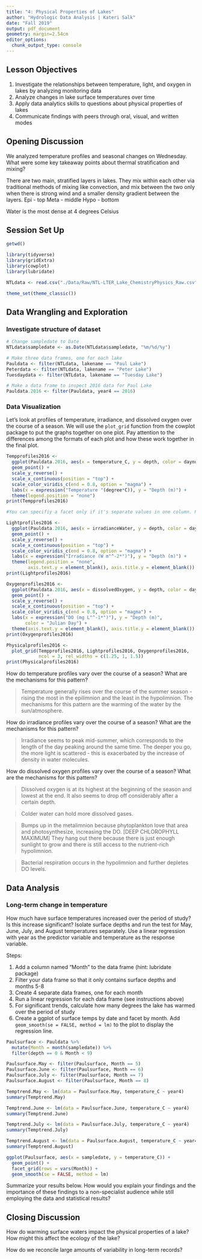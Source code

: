 ```yaml
---
title: "4: Physical Properties of Lakes"
author: "Hydrologic Data Analysis | Kateri Salk"
date: "Fall 2019"
output: pdf_document
geometry: margin=2.54cm
editor_options: 
  chunk_output_type: console
---
```


## Lesson Objectives
1. Investigate the relationships between temperature, light, and oxygen in lakes by analyzing monitoring data
2. Analyze changes in lake surface temperatures over time
3. Apply data analytics skills to questions about physical properties of lakes
4. Communicate findings with peers through oral, visual, and written modes

## Opening Discussion
We analyzed temperature profiles and seasonal changes on Wednesday. What were some key takeaway points about thermal stratification and mixing?

There are two main, stratified layers in lakes. They mix within each other via traditional methods of mixing like convection, and mix between the two only when there is strong wind and a smaller density gradient between the layers.
Epi - top
Meta - middle
Hypo - bottom

Water is the most dense at 4 degrees Celsius

## Session Set Up
```r
getwd()

library(tidyverse)
library(gridExtra)
library(cowplot)
library(lubridate)

NTLdata <- read.csv("./Data/Raw/NTL-LTER_Lake_ChemistryPhysics_Raw.csv")

theme_set(theme_classic())

```

## Data Wrangling and Exploration

### Investigate structure of dataset

```r
# Change sampledate to Date
NTLdata$sampledate <- as.Date(NTLdata$sampledate, "%m/%d/%y")

# Make three data frames, one for each lake
Pauldata <- filter(NTLdata, lakename == "Paul Lake")
Peterdata <- filter(NTLdata, lakename == "Peter Lake")
Tuesdaydata <- filter(NTLdata, lakename == "Tuesday Lake")

# Make a data frame to inspect 2016 data for Paul Lake
Pauldata.2016 <- filter(Pauldata, year4 == 2016)

```

### Data Visualization

Let's look at profiles of temperature, irradiance, and dissolved oxygen over the course of a season. We will use the `plot_grid` function from the cowplot package to put the graphs together on one plot. Pay attention to the differences among the formats of each plot and how these work together in the final plot. 

```r
Tempprofiles2016 <- 
  ggplot(Pauldata.2016, aes(x = temperature_C, y = depth, color = daynum)) +
  geom_point() +
  scale_y_reverse() +
  scale_x_continuous(position = "top") +
  scale_color_viridis_c(end = 0.8, option = "magma") +
  labs(x = expression("Temperature "(degree*C)), y = "Depth (m)") +
  theme(legend.position = "none")
print(Tempprofiles2016)

#You can specifiy a facet only if it's separate values in one column. R cannot facet across columns. You have to create as many graphs as there are columns, even if they will end up in the same graph.

Lightprofiles2016 <- 
  ggplot(Pauldata.2016, aes(x = irradianceWater, y = depth, color = daynum)) +
  geom_point() +
  scale_y_reverse() +
  scale_x_continuous(position = "top") +
  scale_color_viridis_c(end = 0.8, option = "magma") +
  labs(x = expression("Irradiance (W m"^-2*")"), y = "Depth (m)") +
  theme(legend.position = "none", 
        axis.text.y = element_blank(), axis.title.y = element_blank())
print(Lightprofiles2016)

Oxygenprofiles2016 <- 
  ggplot(Pauldata.2016, aes(x = dissolvedOxygen, y = depth, color = daynum)) +
  geom_point() +
  scale_y_reverse() +
  scale_x_continuous(position = "top") +
  scale_color_viridis_c(end = 0.8, option = "magma") +
  labs(x = expression("DO (mg L"^-1*")"), y = "Depth (m)", 
       color = "Julian Day") +
  theme(axis.text.y = element_blank(), axis.title.y = element_blank())
print(Oxygenprofiles2016)

Physicalprofiles2016 <- 
  plot_grid(Tempprofiles2016, Lightprofiles2016, Oxygenprofiles2016, 
            ncol = 3, rel_widths = c(1.25, 1, 1.5))
print(Physicalprofiles2016)

```

How do temperature profiles vary over the course of a season? What are the mechanisms for this pattern?

> Temperature generally rises over the course of the summer season - rising the most in the epilimnion and the least in the hypolimnion. The mechanisms for this pattern are the warming of the water by the sun/atmosphere.

How do irradiance profiles vary over the course of a season? What are the mechanisms for this pattern?

> Irradiance seems to peak mid-summer, which corresponds to the length of the day peaking around the same time. The deeper you go, the more light is scattered - this is exacerbated by the increase of density in water molecules.

How do dissolved oxygen profiles vary over the course of a season? What are the mechanisms for this pattern?

> Dissolved oxygen is at its highest at the beginning of the season and lowest at the end. It also seems to drop off considerably after a certain depth. 

> Colder water can hold more dissolved gases. 

> Bumps up in the metalimnion because phytoplankton love that area and photosynthesize, increasing the DO. [DEEP CHLOROPHYLL MAXIMUM] They hang out there because there is just enough sunlight to grow and there is still access to the nutrient-rich hypolimnion. 

> Bacterial respiration occurs in the hypolimnion and further depletes DO levels. 


## Data Analysis

### Long-term change in temperature
How much have surface temperatures increased over the period of study? Is this increase significant? Isolate surface depths and run the test for May, June, July, and August temperatures separately. Use a linear regression with year as the predictor variable and temperature as the response variable.

Steps: 

1. Add a column named "Month" to the data frame (hint: lubridate package)
2. Filter your data frame so that it only contains surface depths and months 5-8
3. Create 4 separate data frames, one for each month
4. Run a linear regression for each data frame (see instructions above)
5. For significant trends, calculate how many degrees the lake has warmed over the period of study
5. Create a ggplot of surface temps by date and facet by month. Add `geom_smooth(se = FALSE, method = lm)` to the plot to display the regression line.

```r
Paulsurface <- Pauldata %>%
  mutate(Month = month(sampledate)) %>%
  filter(depth == 0 & Month < 9)

Paulsurface.May <- filter(Paulsurface, Month == 5)
Paulsurface.June <- filter(Paulsurface, Month == 6)
Paulsurface.July <- filter(Paulsurface, Month == 7)
Paulsurface.August <- filter(Paulsurface, Month == 8)

Temptrend.May <- lm(data = Paulsurface.May, temperature_C ~ year4)
summary(Temptrend.May)

Temptrend.June <- lm(data = Paulsurface.June, temperature_C ~ year4)
summary(Temptrend.June)

Temptrend.July <- lm(data = Paulsurface.July, temperature_C ~ year4)
summary(Temptrend.July)

Temptrend.August <- lm(data = Paulsurface.August, temperature_C ~ year4)
summary(Temptrend.August)

ggplot(Paulsurface, aes(x = sampledate, y = temperature_C)) +
  geom_point() +
  facet_grid(rows = vars(Month)) +
  geom_smooth(se = FALSE, method = lm)

```

Summarize your results below. How would you explain your findings and the importance of these findings to a non-specialist audience while still employing the data and statistical results?

>

## Closing Discussion
How do warming surface waters impact the physical properties of a lake? How might this affect the ecology of the lake?

How do we reconcile large amounts of variability in long-term records?
